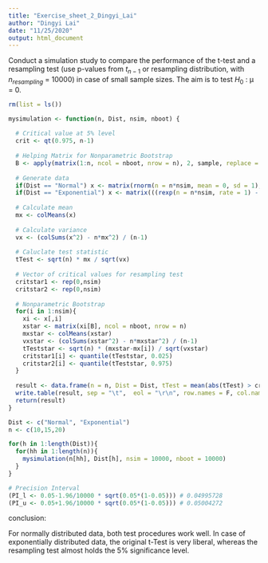 ```yaml
---
title: "Exercise_sheet_2_Dingyi_Lai"
author: "Dingyi Lai"
date: "11/25/2020"
output: html_document
---
```


Conduct a simulation study to compare the performance of the t-test and a resampling test (use p-values from $t_{n−1}$ or resampling distribution, with $n_{resampling}$ = 10000) in case of small sample sizes. The aim is to test $H_0$ : μ = 0.

```r
rm(list = ls())

mysimulation <- function(n, Dist, nsim, nboot) {
  
  # Critical value at 5% level
  crit <- qt(0.975, n-1) 
  
  # Helping Matrix for Nonparametric Bootstrap
  B <- apply(matrix(1:n, ncol = nboot, nrow = n), 2, sample, replace = TRUE)
  
  # Generate data
  if(Dist == "Normal") x <- matrix(rnorm(n = n*nsim, mean = 0, sd = 1), ncol = nsim)
  if(Dist == "Exponential") x <- matrix(((rexp(n = n*nsim, rate = 1) - 1) / sqrt(1)), ncol = nsim)
  
  # Calculate mean
  mx <- colMeans(x)
  
  # Calculate variance
  vx <- (colSums(x^2) - n*mx^2) / (n-1)
  
  # Caluclate test statistic
  tTest <- sqrt(n) * mx / sqrt(vx)
  
  # Vector of critical values for resampling test
  critstar1 <- rep(0,nsim)
  critstar2 <- rep(0,nsim)
  
  # Nonparametric Bootstrap
  for(i in 1:nsim){
    xi <- x[,i]
    xstar <- matrix(xi[B], ncol = nboot, nrow = n)
    mxstar <- colMeans(xstar)
    vxstar <- (colSums(xstar^2) - n*mxstar^2) / (n-1)
    tTeststar <- sqrt(n) * (mxstar-mx[i]) / sqrt(vxstar)
    critstar1[i] <- quantile(tTeststar, 0.025)
    critstar2[i] <- quantile(tTeststar, 0.975)
  }
  
  result <- data.frame(n = n, Dist = Dist, tTest = mean(abs(tTest) > crit), pTest = mean(tTest > critstar2 | tTest < critstar1 ))
  write.table(result, sep = "\t",  eol = "\r\n", row.names = F, col.names = F, quote = FALSE, append = TRUE)
  return(result)
}

Dist <- c("Normal", "Exponential")
n <- c(10,15,20)

for(h in 1:length(Dist)){
  for(hh in 1:length(n)){
    mysimulation(n[hh], Dist[h], nsim = 10000, nboot = 10000)
  }
}

# Precision Interval
(PI_l <- 0.05-1.96/10000 * sqrt(0.05*(1-0.05))) # 0.04995728
(PI_u <- 0.05+1.96/10000 * sqrt(0.05*(1-0.05))) # 0.05004272
```


conclusion: 

For normally distributed data, both test procedures work well. In case of exponentially distributed data, the original t-Test is very liberal, whereas the resampling test almost holds the 5% significance level.